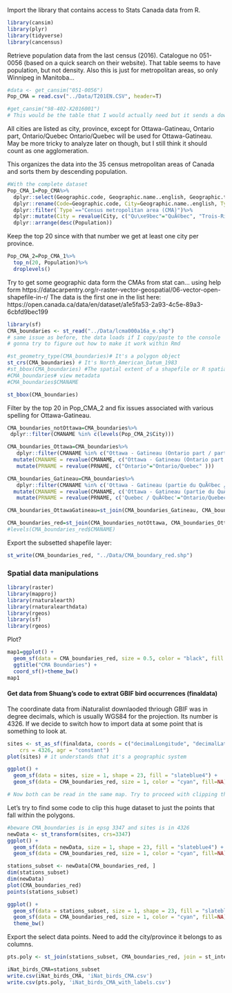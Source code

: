Import the library that contains access to Stats Canada data from R. 
```r
library(cansim)
library(plyr)
library(tidyverse)
library(cancensus)
```

Retrieve population data from the last census (2016). Catalogue no 051-0056 (based on a quick search on their website). That table seems to have population, but not density. 
Also this is just for metropolitan areas, so only Winnipeg in Manitoba...
```r
#data <- get_cansim("051-0056") 
Pop_CMA = read.csv("../Data/T201EN.CSV", header=T)

#get_cansim("98-402-X2016001")
# This would be the table that I would actually need but it sends a download error. So I manuallay downloaded the data here: https://www12.statcan.gc.ca/census-recensement/2016/dp-pd/hlt-fst/pd-pl/Table.cfm?Lang=Eng&T=205&S=3&RPP=100
```
All cities are listed as city, province, except for 
Ottawa-Gatineau, Ontario part, Ontario/Quebec
Ontario/Quebec will be used for Ottawa-Gatineau. May be more tricky to analyze later on though, but I still think it should count as one agglomeration. 

This organizes the data into the 35 census metropolitan areas of Canada and sorts them by descending population. 
```r
#With the complete dataset
Pop_CMA_1=Pop_CMA%>%
  dplyr::select(Geographic.code, Geographic.name..english, Geographic.type..english, Province...territory..english, Population..2016, Land.area.in.square.kilometres..2016, Population.density.per.square.kilometre..2016, National.population.rank..2016, Provincial.territorial.population.rank..2016)%>% #Slect only useful columns
  dplyr::rename(Code=Geographic.code, City=Geographic.name..english, Type=Geographic.type..english, Province=Province...territory..english, Population=Population..2016, Area=Land.area.in.square.kilometres..2016, Density=Population.density.per.square.kilometre..2016, CanRank=National.population.rank..2016, ProvRank=Provincial.territorial.population.rank..2016)%>% #Change the column names for something more manageable
  dplyr::filter(`Type`=="Census metropolitan area (CMA)")%>%
  dplyr::mutate(City = revalue(City, c("Qu\xe9bec"="QuÃ©bec", "Trois-Rivi\xe8res"="Trois-RiviÃ¨res", "Montr\xe9al"="MontrÃ©al" )))%>%#Correct issues with French accents in city names (Ã© and Ã¨ are \xe9 or \xe8)
  dplyr::arrange(desc(Population))
```

Keep the top 20 since with that number we get at least one city per province. 
```r
Pop_CMA_2=Pop_CMA_1%>%
  top_n(20, Population)%>%
  droplevels()
```


Try to get some geographic data form the CMAs from stat can... using help form https://datacarpentry.org/r-raster-vector-geospatial/06-vector-open-shapefile-in-r/
The data is the first one in the list here: https://open.canada.ca/data/en/dataset/a1e5fa53-2a93-4c5e-89a3-6cbfd9bec199
```r
library(sf)
CMA_boundaries <- st_read("../Data/lcma000a16a_e.shp")
# same issue as before, the data loads if I copy/paste to the console
# gonna try to figure out how to make it work within Rmd

#st_geometry_type(CMA_boundaries)# It's a polygon object
st_crs(CMA_boundaries) # It's North_American_Datum_1983
#st_bbox(CMA_boundaries) #The spatial extent of a shapefile or R spatial object represents the geographic âedgeâ or location that is the furthest north, south east and west. Thus is represents the overall geographic coverage of the spatial object. 
#CMA_boundaries# view metadata
#CMA_boundaries$CMANAME

```
```r
st_bbox(CMA_boundaries) 
```
Filter by the top 20 in Pop_CMA_2 and fix issues associated with various spelling for Ottawa-Gatineau. 
```r
CMA_boundaries_notOttawa=CMA_boundaries%>%
 dplyr::filter(CMANAME %in% c(levels(Pop_CMA_2$City)))

CMA_boundaries_Ottawa=CMA_boundaries%>%
   dplyr::filter(CMANAME %in% c("Ottawa - Gatineau (Ontario part / partie de l'Ontario)"))%>%
  mutate(CMANAME = revalue(CMANAME, c("Ottawa - Gatineau (Ontario part / partie de l'Ontario)"="Ottawa - Gatineau" )))%>%
   mutate(PRNAME = revalue(PRNAME, c("Ontario"="Ontario/Quebec" )))

CMA_boundaries_Gatineau=CMA_boundaries%>%
   dplyr::filter(CMANAME %in% c('Ottawa - Gatineau (partie du QuÃ©bec / Quebec part)'))%>%
  mutate(CMANAME = revalue(CMANAME, c('Ottawa - Gatineau (partie du QuÃ©bec / Quebec part)'="Ottawa - Gatineau")))%>%
   mutate(PRNAME = revalue(PRNAME, c('Quebec / QuÃ©bec'="Ontario/Quebec")))

CMA_boundaries_OttawaGatineau=st_join(CMA_boundaries_Gatineau, CMA_boundaries_Ottawa)

CMA_boundaries_red=st_join(CMA_boundaries_notOttawa, CMA_boundaries_OttawaGatineau)
#levels(CMA_boundaries_red$CMANAME)

```
Export the subsetted shapefile layer:
```r
st_write(CMA_boundaries_red, "../Data/CMA_boundary_red.shp")
```

### Spatial data manipulations

```r
library(raster)
library(mapproj)
library(rnaturalearth)
library(rnaturalearthdata)
library(rgeos)
library(sf)
library(rgeos)
```
Plot?
```r
map1=ggplot() + 
  geom_sf(data = CMA_boundaries_red, size = 0.5, color = "black", fill = "cyan1")+ 
  ggtitle("CMA Boundaries") + 
  coord_sf()+theme_bw()
map1
```


#### Get data from Shuang's code to extrat GBIF bird occurrences (finaldata)

The coordinate data from iNaturalist downlaoded thriough GBIF was in degree decimals, which is usually WGS84 for the projection. Its number is 4326. If we decide to switch how to import data at some point that is something to look at. 
```r
sites <- st_as_sf(finaldata, coords = c("decimalLongitude", "decimalLatitude"), 
    crs = 4326, agr = "constant") 
plot(sites) # it understands that it's a geographic system

ggplot() +
  geom_sf(data = sites, size = 1, shape = 23, fill = "slateblue4") +   
  geom_sf(data = CMA_boundaries_red, size = 1, color = "cyan", fill=NA)

# Now both can be read in the same map. Try to proceed with clipping the data.   
```

Let's try to find some code to clip this huge dataset to just the points that fall within the polygons. 
```r
#beware CMA_boundaries is in epsg 3347 and sites is in 4326
newData <- st_transform(sites, crs=3347)
ggplot() +
  geom_sf(data = newData, size = 1, shape = 23, fill = "slateblue4") +   
  geom_sf(data = CMA_boundaries_red, size = 1, color = "cyan", fill=NA)

stations_subset <- newData[CMA_boundaries_red, ]
dim(stations_subset)
dim(newData)
plot(CMA_boundaries_red)
points(stations_subset)

ggplot() +
  geom_sf(data = stations_subset, size = 1, shape = 23, fill = "slateblue4") +   
  geom_sf(data = CMA_boundaries_red, size = 1, color = "cyan", fill=NA)+
  theme_bw()
```

Export the select data points. Need to add the city/province it belongs to as columns. 
```r
pts.poly <- st_join(stations_subset, CMA_boundaries_red, join = st_intersects)

iNat_birds_CMA=stations_subset
write.csv(iNat_birds_CMA, 'iNat_birds_CMA.csv')
write.csv(pts.poly, 'iNat_birds_CMA_with_labels.csv')

```

